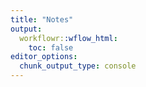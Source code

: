 ```yaml
---
title: "Notes"
output:
  workflowr::wflow_html:
    toc: false
editor_options:
  chunk_output_type: console
---
```

